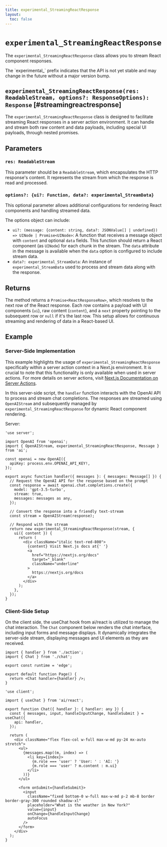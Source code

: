 ```yaml
---
title: experimental_StreamingReactResponse
layout:
  toc: false
---
```



# `experimental_StreamingReactResponse`

The `experimental_StreamingReactResponse` class allows you to stream React component responses.

<Callout>
  The `experimental_` prefix indicates that the API is not yet stable and may
  change in the future without a major version bump.
</Callout>

## `experimental_StreamingReactResponse(res: ReadableStream, options?: ResponseOptions): Response` [#streamingreactresponse]

The `experimental_StreamingReactResponse` class is designed to facilitate streaming React responses in a server action environment. It can handle and stream both raw content and data payloads, including special UI payloads, through nested promises.

## Parameters

### `res: ReadableStream`

This parameter should be a `ReadableStream`, which encapsulates the HTTP response's content. It represents the stream from which the response is read and processed.

### `options?: {ui?: Function, data?: experimental_StreamData}`

This optional parameter allows additional configurations for rendering React components and handling streamed data.

The options object can include:

- `ui?: (message: {content: string, data?: JSONValue[] | undefined}) => UINode | Promise<UINode>`: A function that receives a message object with `content` and optional `data` fields. This function should return a React component (as `UINode`) for each chunk in the stream. The `data` attribute in the message is available when the `data` option is configured to include stream data.
- `data?: experimental_StreamData`: An instance of `experimental_StreamData` used to process and stream data along with the response.

## Returns

The method returns a `Promise<ReactResponseRow>`, which resolves to the next row of the React response. Each row contains a payload with UI components (`ui`), raw content (`content`), and a `next` property pointing to the subsequent row or `null` if it's the last row. This setup allows for continuous streaming and rendering of data in a React-based UI.

## Example

### Server-Side Implementation

This example highlights the usage of `experimental_StreamingReactResponse` specifically within a server action context in a Next.js environment. It is crucial to note that this functionality is only available when used in server actions. For more details on server actions, visit [Next.js Documentation on Server Actions](https://nextjs.org/docs/app/api-reference/functions/server-actions).

In this server-side script, the `handler` function interacts with the OpenAI API to process and stream chat completions. The responses are streamed using `OpenAIStream` and subsequently managed by `experimental_StreamingReactResponse` for dynamic React component rendering.

Server:

```tsx filename="app/stream-react-response/action.tsx"
'use server';

import OpenAI from 'openai';
import { OpenAIStream, experimental_StreamingReactResponse, Message } from 'ai';

const openai = new OpenAI({
  apiKey: process.env.OPENAI_API_KEY!,
});

export async function handler({ messages }: { messages: Message[] }) {
  // Request the OpenAI API for the response based on the prompt
  const response = await openai.chat.completions.create({
    model: 'gpt-3.5-turbo',
    stream: true,
    messages: messages as any,
  });

  // Convert the response into a friendly text-stream
  const stream = OpenAIStream(response);

  // Respond with the stream
  return new experimental_StreamingReactResponse(stream, {
    ui({ content }) {
      return (
        <div className="italic text-red-800">
          {content} Visit Next.js docs at{' '}
          <a
            href="https://nextjs.org/docs"
            target="_blank"
            className="underline"
          >
            https://nextjs.org/docs
          </a>
        </div>
      );
    },
  });
}
```

### Client-Side Setup

On the client side, the useChat hook from ai/react is utilized to manage the chat interaction. The `Chat` component below renders the chat interface, including input forms and message displays. It dynamically integrates the server-side stream, displaying messages and UI elements as they are received.

```tsx filename="app/stream-react-response/page.tsx"
import { handler } from './action';
import { Chat } from './chat';

export const runtime = 'edge';

export default function Page() {
  return <Chat handler={handler} />;
}
```

```tsx filename="app/stream-react-response/chat.tsx"
'use client';

import { useChat } from 'ai/react';

export function Chat({ handler }: { handler: any }) {
  const { messages, input, handleInputChange, handleSubmit } = useChat({
    api: handler,
  });

  return (
    <div className="flex flex-col w-full max-w-md py-24 mx-auto stretch">
      <ul>
        {messages.map((m, index) => (
          <li key={index}>
            {m.role === 'user' ? 'User: ' : 'AI: '}
            {m.role === 'user' ? m.content : m.ui}
          </li>
        ))}
      </ul>

      <form onSubmit={handleSubmit}>
        <input
          className="fixed bottom-0 w-full max-w-md p-2 mb-8 border border-gray-300 rounded shadow-xl"
          placeholder="What is the weather in New York?"
          value={input}
          onChange={handleInputChange}
          autoFocus
        />
      </form>
    </div>
  );
}
```
